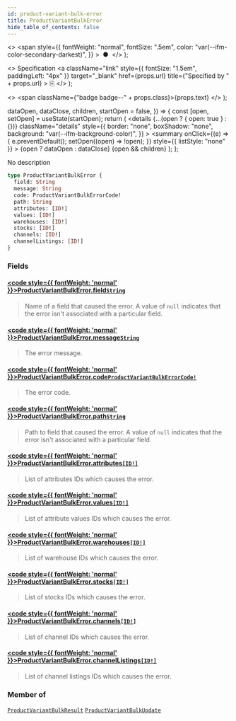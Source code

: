 ```yaml
---
id: product-variant-bulk-error
title: ProductVariantBulkError
hide_table_of_contents: false
---
```


  <>
    <span
      style={{
        fontWeight: "normal",
        fontSize: ".5em",
        color: "var(--ifm-color-secondary-darkest)",
      }}
    >
      &nbsp;●&nbsp;
    </span>
  </>
);

  <>
    Specification
    <a
      className="link"
      style={{ fontSize: "1.5em", paddingLeft: "4px" }}
      target="\_blank"
      href={props.url}
      title={"Specified by " + props.url}
    >
      ⎘
    </a>
  </>
);

  <>
    <span className={"badge badge--" + props.class}>{props.text}</span>
  </>
);


  dataOpen,
  dataClose,
  children,
  startOpen = false,
}) => {
  const [open, setOpen] = useState(startOpen);
  return (
    <details
      {...(open ? { open: true } : {})}
      className="details"
      style={{
        border: "none",
        boxShadow: "none",
        background: "var(--ifm-background-color)",
      }}
    >
      <summary
        onClick={(e) => {
          e.preventDefault();
          setOpen((open) => !open);
        }}
        style={{ listStyle: "none" }}
      >
        {open ? dataOpen : dataClose}
      </summary>
      {open && children}
    </details>
  );
};

No description

```graphql
type ProductVariantBulkError {
  field: String
  message: String
  code: ProductVariantBulkErrorCode!
  path: String
  attributes: [ID!]
  values: [ID!]
  warehouses: [ID!]
  stocks: [ID!]
  channels: [ID!]
  channelListings: [ID!]
}
```

### Fields

#### [<code style={{ fontWeight: 'normal' }}>ProductVariantBulkError.<b>field</b></code>](#)<Bullet />[`String`](../../../api-reference/miscellaneous/scalars/string) <Badge class="secondary" text="scalar"/>

> Name of a field that caused the error. A value of `null` indicates that the error isn't associated with a particular field.

#### [<code style={{ fontWeight: 'normal' }}>ProductVariantBulkError.<b>message</b></code>](#)<Bullet />[`String`](../../../api-reference/miscellaneous/scalars/string) <Badge class="secondary" text="scalar"/>

> The error message.

#### [<code style={{ fontWeight: 'normal' }}>ProductVariantBulkError.<b>code</b></code>](#)<Bullet />[`ProductVariantBulkErrorCode!`](../../../api-reference/products/enums/product-variant-bulk-error-code) <Badge class="secondary" text="non-null"/> <Badge class="secondary" text="enum"/>

> The error code.

#### [<code style={{ fontWeight: 'normal' }}>ProductVariantBulkError.<b>path</b></code>](#)<Bullet />[`String`](../../../api-reference/miscellaneous/scalars/string) <Badge class="secondary" text="scalar"/>

> Path to field that caused the error. A value of `null` indicates that the error isn't associated with a particular field.
>
> <Badge text="Added in Saleor 3.14" class="secondary margin-bottom--sm" />

#### [<code style={{ fontWeight: 'normal' }}>ProductVariantBulkError.<b>attributes</b></code>](#)<Bullet />[`[ID!]`](../../../api-reference/miscellaneous/scalars/id) <Badge class="secondary" text="list"/> <Badge class="secondary" text="scalar"/>

> List of attributes IDs which causes the error.

#### [<code style={{ fontWeight: 'normal' }}>ProductVariantBulkError.<b>values</b></code>](#)<Bullet />[`[ID!]`](../../../api-reference/miscellaneous/scalars/id) <Badge class="secondary" text="list"/> <Badge class="secondary" text="scalar"/>

> List of attribute values IDs which causes the error.

#### [<code style={{ fontWeight: 'normal' }}>ProductVariantBulkError.<b>warehouses</b></code>](#)<Bullet />[`[ID!]`](../../../api-reference/miscellaneous/scalars/id) <Badge class="secondary" text="list"/> <Badge class="secondary" text="scalar"/>

> List of warehouse IDs which causes the error.

#### [<code style={{ fontWeight: 'normal' }}>ProductVariantBulkError.<b>stocks</b></code>](#)<Bullet />[`[ID!]`](../../../api-reference/miscellaneous/scalars/id) <Badge class="secondary" text="list"/> <Badge class="secondary" text="scalar"/>

> List of stocks IDs which causes the error.
>
> <Badge text="Added in Saleor 3.12" class="secondary margin-bottom--sm" />

#### [<code style={{ fontWeight: 'normal' }}>ProductVariantBulkError.<b>channels</b></code>](#)<Bullet />[`[ID!]`](../../../api-reference/miscellaneous/scalars/id) <Badge class="secondary" text="list"/> <Badge class="secondary" text="scalar"/>

> List of channel IDs which causes the error.
>
> <Badge text="Added in Saleor 3.12" class="secondary margin-bottom--sm" />

#### [<code style={{ fontWeight: 'normal' }}>ProductVariantBulkError.<b>channelListings</b></code>](#)<Bullet />[`[ID!]`](../../../api-reference/miscellaneous/scalars/id) <Badge class="secondary" text="list"/> <Badge class="secondary" text="scalar"/>

> List of channel listings IDs which causes the error.

### Member of

[`ProductVariantBulkResult`](../../../api-reference/products/objects/product-variant-bulk-result) <Badge class="secondary" text="object"/><Bullet />[`ProductVariantBulkUpdate`](../../../api-reference/products/objects/product-variant-bulk-update) <Badge class="secondary" text="object"/>
